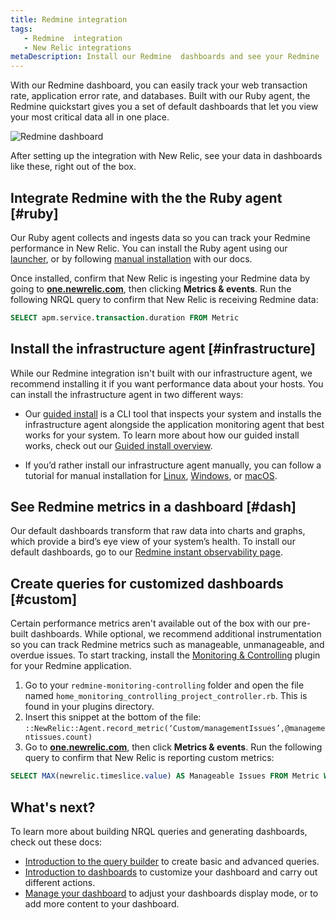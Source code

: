 ```yaml
---
title: Redmine integration
tags:
   - Redmine  integration
   - New Relic integrations
metaDescription: Install our Redmine  dashboards and see your Redmine  data in New Relic.
---
```



With our Redmine dashboard, you can easily track your web transaction rate, application error rate, and databases. Built with our Ruby agent, the Redmine quickstart gives you a set of default dashboards that let you view your most critical data all in one place.

<img
    src={infrastructureRedmineIoDash}
    title="Redmine dashboard"
    alt="Redmine dashboard"
/>

<figcaption>
After setting up the integration with New Relic, see your data in dashboards like these, right out of the box.
</figcaption>

## Integrate Redmine with the the Ruby agent [#ruby]

Our Ruby agent collects and ingests data so you can track your Redmine performance in New Relic. You can install the Ruby agent using our [launcher](https://one.newrelic.com/marketplace?account=1&state=eb17d004-3569-306a-d693-9506d3d0cf4e), or by following [manual installation](/docs/apm/agents/ruby-agent/installation/install-new-relic-ruby-agent) with our docs.

Once installed, confirm that New Relic is ingesting your Redmine data by going to **[one.newrelic.com](https://one.newrelic.com/all-capaibilities)**, then clicking **Metrics & events**. Run the following NRQL query to confirm that New Relic is receiving Redmine data:

```sql
SELECT apm.service.transaction.duration FROM Metric
```

## Install the infrastructure agent [#infrastructure]

While our Redmine integration isn't built with our infrastructure agent, we recommend installing it if you want performance data about your hosts. You can install the infrastructure agent in two different ways: 
	
* Our [guided install](https://one.newrelic.com/nr1-core?state=4f81feab-35f7-e97e-9903-52510f8542bd) is a CLI tool that inspects your system and installs the infrastructure agent alongside the application monitoring agent that best works for your system. To learn more about how our guided install works, check out our [Guided install overview](/docs/infrastructure/host-integrations/installation/new-relic-guided-install-overview). 

* If you’d rather install our infrastructure agent manually, you can follow a tutorial for manual installation for [Linux](/docs/infrastructure/install-infrastructure-agent/linux-installation/install-infrastructure-monitoring-agent-linux), [Windows](/docs/infrastructure/install-infrastructure-agent/windows-installation/install-infrastructure-monitoring-agent-windows/), or [macOS](/docs/infrastructure/install-infrastructure-agent/macos-installation/install-infrastructure-monitoring-agent-macos/).

## See Redmine metrics in a dashboard [#dash]

Our default dashboards transform that raw data into charts and graphs, which provide a bird’s eye view of your system’s health. To install our default dashboards, go to our [Redmine instant observability page](https://newrelic.com/instant-observability/redmine). 

## Create queries for customized dashboards [#custom]

Certain performance metrics aren't available out of the box with our pre-built dashboards. While optional, we recommend additional instrumentation so you can track Redmine metrics such as manageable, unmanageable, and overdue issues. To start tracking, install the [Monitoring & Controlling](https://www.redmine.org/plugins/monitoring-controlling) plugin for your Redmine application.

1. Go to your `redmine-monitoring-controlling` folder and open the file named `home_monitoring_controlling_project_controller.rb`. This is found in your plugins directory.
2. Insert this snippet at the bottom of the file: `::NewRelic::Agent.record_metric(‘Custom/managementIssues’,@managementissues.count)`
3. Go to **[one.newrelic.com](https://one.newrelic.com/all-capabilities)**, then click **Metrics & events**. Run the following query to confirm that New Relic is reporting custom metrics:

```sql
SELECT MAX(newrelic.timeslice.value) AS Manageable Issues FROM Metric WHERE metricTimesliceName like '%Custom/managementissues%'
```

## What's next?

To learn more about building NRQL queries and generating dashboards, check out these docs:

* [Introduction to the query builder](/docs/query-your-data/explore-query-data/query-builder/introduction-query-builder) to create basic and advanced queries.
* [Introduction to dashboards](/docs/query-your-data/explore-query-data/dashboards/introduction-dashboards) to customize your dashboard and carry out different actions.
* [Manage your dashboard](/docs/query-your-data/explore-query-data/dashboards/manage-your-dashboard) to adjust your dashboards display mode, or to add more content to your dashboard.
